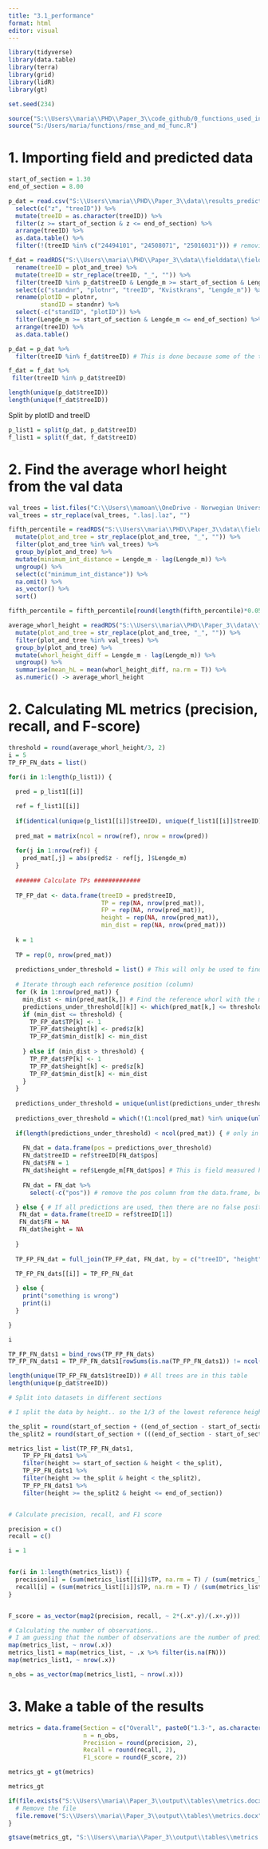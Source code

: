 ```yaml
---
title: "3.1_performance"
format: html
editor: visual
---
```


```r
library(tidyverse)
library(data.table)
library(terra)
library(grid)
library(lidR)
library(gt)

set.seed(234)

source("S:\\Users\\maria\\PHD\\Paper_3\\code_github/0_functions_used_in_this_paper.R")
source("S:/Users/maria/functions/rmse_and_md_func.R")
```

# 1. Importing field and predicted data

```r
start_of_section = 1.30
end_of_section = 8.00 

p_dat = read.csv("S:\\Users\\maria\\PHD\\Paper_3\\data\\results_prediction\\all_test_trees_treeID_whorls_pc_HKL2model_24cmthresh.csv") %>%
  select(c("z", "treeID")) %>%
  mutate(treeID = as.character(treeID)) %>%
  filter(z >= start_of_section & z <= end_of_section) %>% 
  arrange(treeID) %>% 
  as.data.table() %>% 
  filter(!(treeID %in% c("24494101", "24508071", "25016031"))) # removing these treeIDs because I have seen that there are negative predictions which are likely due to the segmentation of the point cloud. 
```

```r
f_dat = readRDS("S:\\Users\\maria\\PHD\\Paper_3\\data\\fielddata\\fielddata.rds") %>% 
  rename(treeID = plot_and_tree) %>% 
  mutate(treeID = str_replace(treeID, "_", "")) %>% 
  filter(treeID %in% p_dat$treeID & Lengde_m >= start_of_section & Lengde_m <= end_of_section) %>% 
  select(c("standnr", "plotnr", "treeID", "Kvistkrans", "Lengde_m")) %>% 
  rename(plotID = plotnr, 
         standID = standnr) %>% 
  select(-c("standID", "plotID")) %>% 
  filter(Lengde_m >= start_of_section & Lengde_m <= end_of_section) %>% 
  arrange(treeID) %>% 
  as.data.table() 
```

```r
p_dat = p_dat %>% 
  filter(treeID %in% f_dat$treeID) # This is done because some of the trees used for validation is not in the field dataset. I think this is due to the test/val split being done on all fielddata files before I removed certain files due to there being errors in the field measurement. I still think it is best that I did the split before removing trees in the field dataset. Maybe I find out later that some of my judgements on which trees to remove were not the best ones, and then I will be happy not to have to do the split again. 

f_dat = f_dat %>% 
 filter(treeID %in% p_dat$treeID)

length(unique(p_dat$treeID))
length(unique(f_dat$treeID))
```

Split by plotID and treeID

```r
p_list1 = split(p_dat, p_dat$treeID)
f_list1 = split(f_dat, f_dat$treeID)
```

# 2. Find the average whorl height from the val data

```r
val_trees = list.files("C:\\Users\\mamoan\\OneDrive - Norwegian University of Life Sciences\\PHD\\Paper_3_young_stands\\data\\val")
val_trees = str_replace(val_trees, ".las|.laz", "")

fifth_percentile = readRDS("S:\\Users\\maria\\PHD\\Paper_3\\data\\fielddata\\fielddata.rds") %>% 
  mutate(plot_and_tree = str_replace(plot_and_tree, "_", "")) %>% 
  filter(plot_and_tree %in% val_trees) %>% 
  group_by(plot_and_tree) %>% 
  mutate(minimum_int_distance = Lengde_m - lag(Lengde_m)) %>% 
  ungroup() %>% 
  select(c("minimum_int_distance")) %>% 
  na.omit() %>%
  as_vector() %>% 
  sort()

fifth_percentile = fifth_percentile[round(length(fifth_percentile)*0.05, 0)]

average_whorl_height = readRDS("S:\\Users\\maria\\PHD\\Paper_3\\data\\fielddata\\fielddata.rds") %>% 
  mutate(plot_and_tree = str_replace(plot_and_tree, "_", "")) %>% 
  filter(plot_and_tree %in% val_trees) %>% 
  group_by(plot_and_tree) %>% 
  mutate(whorl_height_diff = Lengde_m - lag(Lengde_m)) %>% 
  ungroup() %>% 
  summarise(mean_hL = mean(whorl_height_diff, na.rm = T)) %>% 
  as.numeric() -> average_whorl_height
```

# 2. Calculating ML metrics (precision, recall, and F-score)

```r
threshold = round(average_whorl_height/3, 2) 
i = 5
TP_FP_FN_dats = list()

for(i in 1:length(p_list1)) {
  
  pred = p_list1[[i]]

  ref = f_list1[[i]]
  
  if(identical(unique(p_list1[[i]]$treeID), unique(f_list1[[i]]$treeID))) {
    
  pred_mat = matrix(ncol = nrow(ref), nrow = nrow(pred))
  
  for(j in 1:nrow(ref)) {
    pred_mat[,j] = abs(pred$z - ref[j, ]$Lengde_m)
  }
  
  ####### Calculate TPs ############# 
  
  TP_FP_dat <- data.frame(treeID = pred$treeID, 
                          TP = rep(NA, nrow(pred_mat)), 
                          FP = rep(NA, nrow(pred_mat)), 
                          height = rep(NA, nrow(pred_mat)), 
                          min_dist = rep(NA, nrow(pred_mat)))
  
  k = 1
  
  TP = rep(0, nrow(pred_mat))
  
  predictions_under_threshold = list() # This will only be used to find out which predictions were not below the threshold for any TPs and will be used to calculate the false negatives
  
  # Iterate through each reference position (column)
  for (k in 1:nrow(pred_mat)) {
    min_dist <- min(pred_mat[k,]) # Find the reference whorl with the minimum distance 
    predictions_under_threshold[[k]] <- which(pred_mat[k,] <= threshold) # Which column (i.e., reference whorls) are below the threshold for this prediction 
    if (min_dist <= threshold) {
      TP_FP_dat$TP[k] <- 1
      TP_FP_dat$height[k] <- pred$z[k]
      TP_FP_dat$min_dist[k] <- min_dist
      
    } else if (min_dist > threshold) {
      TP_FP_dat$FP[k] <- 1
      TP_FP_dat$height[k] <- pred$z[k]
      TP_FP_dat$min_dist[k] <- min_dist 
    }
  } 
  
  predictions_under_threshold = unique(unlist(predictions_under_threshold))
  
  predictions_over_threshold = which(!(1:ncol(pred_mat) %in% unique(unlist(predictions_under_threshold))))
   
  if(length(predictions_under_threshold) < ncol(pred_mat)) { # only in the cases that some reference whorls were not used will I calculate false negatives..    
    
    FN_dat = data.frame(pos = predictions_over_threshold)
    FN_dat$treeID = ref$treeID[FN_dat$pos]
    FN_dat$FN = 1
    FN_dat$height = ref$Lengde_m[FN_dat$pos] # This is field measured height while the height in TP_FP_dat is predicted height. It would have been better if I was able to use the same height for both, but I have not found a way to do this.. I can not think of any systematic effects that should occur from letting both predicted and reference height decide whether a FP or FN is in a particurlar section... 
    
    FN_dat = FN_dat %>% 
      select(-c("pos")) # remove the pos column from the data.frame, because this column does not exist in TP_FP_dat

  } else { # If all predictions are used, then there are no false positives, and I will set this to NA
   FN_dat = data.frame(treeID = ref$treeID[1]) 
   FN_dat$FN = NA
   FN_dat$height = NA
    
  }
  
  TP_FP_FN_dat = full_join(TP_FP_dat, FN_dat, by = c("treeID", "height"))
  
  TP_FP_FN_dats[[i]] = TP_FP_FN_dat 

  } else {
    print("something is wrong")
    print(i)
  }

}

i

TP_FP_FN_dats1 = bind_rows(TP_FP_FN_dats)
TP_FP_FN_dats1 = TP_FP_FN_dats1[rowSums(is.na(TP_FP_FN_dats1)) != ncol(TP_FP_FN_dats1), ] # remove rows where all values are NA

length(unique(TP_FP_FN_dats1$treeID)) # All trees are in this table 
length(unique(p_dat$treeID))

# Split into datasets in different sections

# I split the data by height.. so the 1/3 of the lowest reference heights the 1/3 of the middle reference heights and the 1/3 of the highest reference heights are evaluated separately.. 

the_split = round(start_of_section + ((end_of_section - start_of_section)/3), 1)
the_split2 = round(start_of_section + (((end_of_section - start_of_section)/3)*2), 1)

metrics_list = list(TP_FP_FN_dats1,
    TP_FP_FN_dats1 %>% 
    filter(height >= start_of_section & height < the_split), 
    TP_FP_FN_dats1 %>% 
    filter(height >= the_split & height < the_split2),
    TP_FP_FN_dats1 %>% 
    filter(height >= the_split2 & height <= end_of_section))


# Calculate precision, recall, and F1 score

precision = c()
recall = c()

i = 1


for(i in 1:length(metrics_list)) {
  precision[i] = (sum(metrics_list[[i]]$TP, na.rm = T) / (sum(metrics_list[[i]]$TP, na.rm = T) + sum(metrics_list[[i]]$FP, na.rm = T))) # precision calculation
  recall[i] = (sum(metrics_list[[i]]$TP, na.rm = T) / (sum(metrics_list[[i]]$TP, na.rm = T) + sum(metrics_list[[i]]$FN, na.rm = T))) # recall calculation
}


F_score = as_vector(map2(precision, recall, ~ 2*(.x*.y)/(.x+.y)))

# Calculating the number of observations.. 
# I am guessing that the number of observations are the number of predicted whorls in each category.. To geth this number I take out the FNs and then count the number of rows in the dataframe since TP + FP = Total number of predicted whorls.
map(metrics_list, ~ nrow(.x))
metrics_list1 = map(metrics_list, ~ .x %>% filter(is.na(FN)))
map(metrics_list1, ~ nrow(.x))

n_obs = as_vector(map(metrics_list1, ~ nrow(.x)))
```

# 3. Make a table of the results

```r

metrics = data.frame(Section = c("Overall", paste0("1.3-", as.character(the_split), " m"), paste0(as.character(the_split), "-", as.character(the_split2), " m"), paste0(as.character(the_split2), "-", "8.00 m")), 
                     n = n_obs,
                     Precision = round(precision, 2), 
                     Recall = round(recall, 2), 
                     F1_score = round(F_score, 2))

metrics_gt = gt(metrics) 

metrics_gt

if(file.exists("S:\\Users\\maria\\Paper_3\\output\\tables\\metrics.docx")) {
  # Remove the file
  file.remove("S:\\Users\\maria\\Paper_3\\output\\tables\\metrics.docx")
}

gtsave(metrics_gt, "S:\\Users\\maria\\Paper_3\\output\\tables\\metrics.docx")
```
